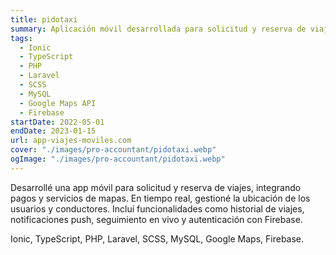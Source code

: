 ```yaml
---
title: pidotaxi
summary: Aplicación móvil desarrollada para solicitud y reserva de viajes en tiempo real, con integración de pagos, geolocalización y comunicación entre usuarios y conductores.
tags:
  - Ionic
  - TypeScript
  - PHP
  - Laravel
  - SCSS
  - MySQL
  - Google Maps API
  - Firebase
startDate: 2022-05-01
endDate: 2023-01-15
url: app-viajes-moviles.com
cover: "./images/pro-accountant/pidotaxi.webp"
ogImage: "./images/pro-accountant/pidotaxi.webp"
---
```


Desarrollé una app móvil para solicitud y reserva de viajes, integrando pagos y servicios de mapas. En tiempo real, gestioné la ubicación de los usuarios y conductores. Incluí funcionalidades como historial de viajes, notificaciones push, seguimiento en vivo y autenticación con Firebase.

Ionic, TypeScript, PHP, Laravel, SCSS, MySQL, Google Maps, Firebase.
